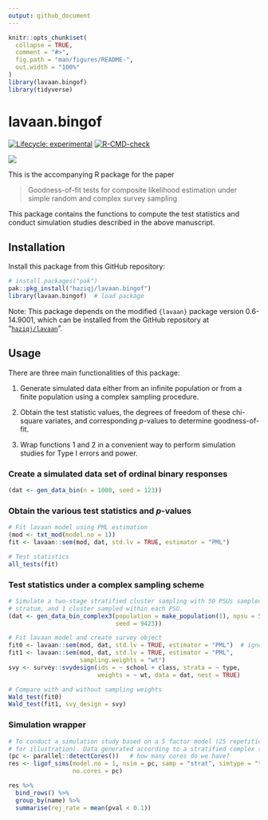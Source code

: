 ```yaml
---
output: github_document
---
```


<!-- README.md is generated from README.Rmd. Please edit that file -->

```r
knitr::opts_chunk$set(
  collapse = TRUE,
  comment = "#>",
  fig.path = "man/figures/README-",
  out.width = "100%"
)
library(lavaan.bingof)
library(tidyverse)
```

# lavaan.bingof

<!-- badges: start -->
[![Lifecycle: experimental](https://img.shields.io/badge/lifecycle-experimental-orange.svg)](https://lifecycle.r-lib.org/articles/stages.html#experimental)
[![R-CMD-check](https://github.com/haziqj/lavaan.bingof/actions/workflows/R-CMD-check.yaml/badge.svg)](https://github.com/haziqj/lavaan.bingof/actions/workflows/R-CMD-check.yaml)
<!-- badges: end -->

![](analysis/mult_bern_data.png)

This is the accompanying R package for the paper

> Goodness-of-fit tests for composite likelihood estimation under simple random and complex survey sampling

This package contains the functions to compute the test statistics and conduct simulation studies described in the above manuscript.

## Installation

Install this package from this GitHub repository:

```r
# install.packages("pak") 
pak::pkg_install("haziqj/lavaan.bingof")
library(lavaan.bingof)  # load package
```

Note: This package depends on the modified `{lavaan}` package version 0.6-14.9001, which can be installed from the GitHub repository at "[`haziqj/lavaan`](https://github.com/haziqj/lavaan)".

## Usage

There are three main functionalities of this package:

1. Generate simulated data either from an infinite population or from a finite population using a complex sampling procedure.

2. Obtain the test statistic values, the degrees of freedom of these chi-square variates, and corresponding $p$-values to determine goodness-of-fit.

3. Wrap functions 1 and 2 in a convenient way to perform simulation studies for Type I errors and power.

### Create a simulated data set of ordinal binary responses

```r
(dat <- gen_data_bin(n = 1000, seed = 123))
```

### Obtain the various test statistics and $p$-values

```r
# Fit lavaan model using PML estimation
(mod <- txt_mod(model.no = 1))
fit <- lavaan::sem(mod, dat, std.lv = TRUE, estimator = "PML")

# Test statistics
all_tests(fit)
```

### Test statistics under a complex sampling scheme

```r
# Simulate a two-stage stratified cluster sampling with 50 PSUs sampled per
# stratum, and 1 cluster sampled within each PSU.
(dat <- gen_data_bin_complex3(population = make_population(1), npsu = 50, 
                              seed = 9423))

# Fit lavaan model and create survey object
fit0 <- lavaan::sem(mod, dat, std.lv = TRUE, estimator = "PML")  # ignore wt
fit1 <- lavaan::sem(mod, dat, std.lv = TRUE, estimator = "PML",
                    sampling.weights = "wt")
svy <- survey::svydesign(ids = ~ school + class, strata = ~ type,
                         weights = ~ wt, data = dat, nest = TRUE)

# Compare with and without sampling weights
Wald_test(fit0)
Wald_test(fit1, svy_design = svy)
```

### Simulation wrapper

```r
# To conduct a simulation study based on a 5 factor model (25 repetitions only
# for illustration). Data generated according to a stratified complex sample.
(pc <- parallel::detectCores())   # how many cores do we have?
res <- ligof_sims(model.no = 1, nsim = pc, samp = "strat", simtype = "type1",
                  no.cores = pc)
```

```r
res %>%
  bind_rows() %>%
  group_by(name) %>%
  summarise(rej_rate = mean(pval < 0.1))
```

